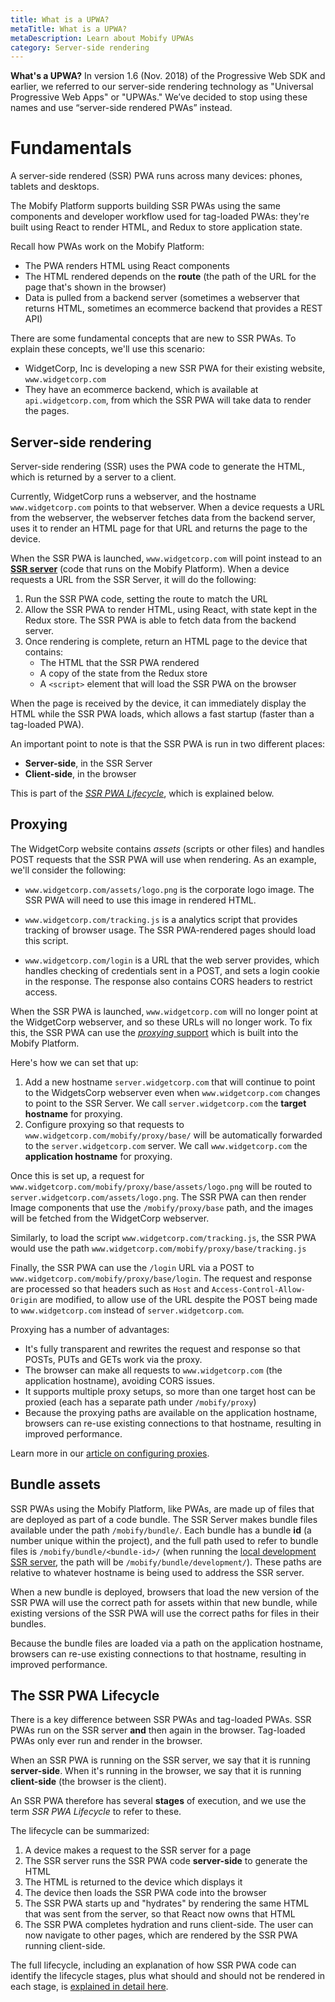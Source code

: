 ```yaml
---
title: What is a UPWA?
metaTitle: What is a UPWA?
metaDescription: Learn about Mobify UPWAs
category: Server-side rendering
---
```


<Callout type="info">
    <strong>What's a UPWA?</strong> In version 1.6 (Nov. 2018) of the Progressive Web SDK and earlier, we referred to our server-side rendering technology as "Universal Progressive Web Apps" or "UPWAs." We’ve decided to stop using these names and use “server-side rendered PWAs” instead.
</Callout>

# Fundamentals

A server-side rendered (SSR) PWA runs across many devices: phones, tablets and desktops.

The Mobify Platform supports building SSR PWAs using the same components and developer workflow used for tag-loaded PWAs: they're built using React to render HTML, and Redux to store application state.

Recall how PWAs work on the Mobify Platform:
* The PWA renders HTML using React components
* The HTML rendered depends on the **route** (the path of the URL for the page that's shown in the browser)
* Data is pulled from a backend server (sometimes a webserver that returns
HTML, sometimes an ecommerce backend that provides a REST API)

There are some fundamental concepts that are new to SSR PWAs. To explain these concepts, we'll use this scenario:
* WidgetCorp, Inc is developing a new SSR PWA for their existing
  website, `www.widgetcorp.com`
* They have an ecommerce backend, which is available at `api.widgetcorp.com`, from which the SSR PWA will take data to render the pages.

## Server-side rendering

Server-side rendering (SSR) uses the PWA code to generate the HTML, which is returned by a server to a client.

Currently, WidgetCorp runs a webserver, and the hostname `www.widgetcorp.com` points to that webserver. When a device requests a URL from the webserver, the webserver fetches data from the backend server, uses it to render an HTML page for that URL and returns the page to the device.

When the SSR PWA is launched, `www.widgetcorp.com` will point instead to an **[SSR server](https://docs.mobify.com/progressive-web/latest/utility-functions/reference/SSRServer.html)** (code that runs on the Mobify Platform). When a device
requests a URL from the SSR Server, it will do the following:
1. Run the SSR PWA code, setting the route to match the URL
2. Allow the SSR PWA to render HTML, using React, with state kept in the
Redux store. The SSR PWA is able to fetch data from the backend server.
3. Once rendering is complete, return an HTML page to the device that contains:
    * The HTML that the SSR PWA rendered
    * A copy of the state from the Redux store
    * A `<script>` element that will load the SSR PWA on the browser

When the page is received by the device, it can immediately display the HTML while the SSR PWA loads, which allows a fast startup (faster than a tag-loaded PWA).

An important point to note is that the SSR PWA is run in two different places:
* **Server-side**, in the SSR Server
* **Client-side**, in the browser

This is part of the [*SSR PWA Lifecycle*](#SSRLifecycle), which is explained below.

## Proxying
The WidgetCorp website contains *assets* (scripts or other files) and handles POST requests that the SSR PWA will use when rendering. As an example, we'll consider the following:

* `www.widgetcorp.com/assets/logo.png` is the corporate logo image. The SSR PWA will need to use this image in rendered HTML.

* `www.widgetcorp.com/tracking.js` is a analytics script that provides tracking of browser usage. The SSR PWA-rendered pages should load this script.

* `www.widgetcorp.com/login` is a URL that the web server provides, which
  handles checking of credentials sent in a POST, and sets a login cookie in the response. The response also contains CORS headers to restrict
  access.

When the SSR PWA is launched, `www.widgetcorp.com` will no longer point at
the WidgetCorp webserver, and so these URLs will no longer work. To fix this, the SSR PWA can use the [*proxying* support](proxying) which is built into the Mobify Platform.

Here's how we can set that up:
1. Add a new hostname `server.widgetcorp.com` that will continue to point to the WidgetsCorp webserver even when `www.widgetcorp.com` changes to point to the SSR Server. We call `server.widgetcorp.com` the **target hostname** for proxying.
2. Configure proxying so that requests to `www.widgetcorp.com/mobify/proxy/base/` will be automatically forwarded to the `server.widgetcorp.com` server. We call `www.widgetcorp.com` the **application hostname** for proxying.

Once this is set up, a request for `www.widgetcorp.com/mobify/proxy/base/assets/logo.png`
will be routed to `server.widgetcorp.com/assets/logo.png`. The SSR PWA can then render Image components that use the `/mobify/proxy/base` path, and the images will be fetched from the WidgetCorp webserver.

Similarly, to load the script `www.widgetcorp.com/tracking.js`, the SSR PWA would use the path `www.widgetcorp.com/mobify/proxy/base/tracking.js`

Finally, the SSR PWA can use the `/login` URL via a POST to `www.widgetcorp.com/mobify/proxy/base/login`. The
request and response are processed so that headers such as `Host` and
`Access-Control-Allow-Origin` are modified, to allow use of the URL
despite the POST being made to `www.widgetcorp.com` instead of
`server.widgetcorp.com`.

Proxying has a number of advantages:
* It's fully transparent and rewrites the request and response so that POSTs,
  PUTs and GETs work via the proxy.
* The browser can make all requests to `www.widgetcorp.com` (the application
  hostname), avoiding CORS issues.
* It supports multiple proxy setups, so more than one target host can be
  proxied (each has a separate path under `/mobify/proxy`)
* Because the proxying paths are available on the application hostname,
  browsers can re-use existing connections to that hostname, resulting
  in improved performance.

Learn more in our [article on configuring proxies](proxying).

## Bundle assets

SSR PWAs using the Mobify Platform, like PWAs, are made up of files that
are deployed as part of a code bundle.
The SSR Server makes bundle files available under the path `/mobify/bundle/`.
Each bundle has a bundle **id** (a number unique within the project), and the full path used to refer to bundle files is `/mobify/bundle/<bundle-id>/` (when running the [local development SSR server](../../../get-started/getting-started/running-dev-server), the path will be `/mobify/bundle/development/`). These paths are relative to whatever hostname is being used to address the SSR server.

When a new bundle is deployed, browsers that load the new version of the SSR PWA will use the correct path for assets within that new bundle, while existing versions of the SSR PWA will use the correct paths for files in their bundles.

Because the bundle files are loaded via a path on the application hostname, browsers can re-use existing connections to that hostname, resulting in improved performance.

## The SSR PWA Lifecycle

There is a key difference between SSR PWAs and tag-loaded PWAs. SSR PWAs run on the SSR server **and** then again in the browser. Tag-loaded PWAs only ever run and render in the browser.

When an SSR PWA is running on the SSR server, we say that it is running
**server-side**. When it's running in the browser, we say that it is running **client-side** (the browser is the client).

An SSR PWA therefore has several **stages** of execution, and we use the
term _SSR PWA Lifecycle_ to refer to these.

The lifecycle can be summarized:
1. A device makes a request to the SSR server for a page
2. The SSR server runs the SSR PWA code **server-side** to generate the HTML
3. The HTML is returned to the device which displays it
4. The device then loads the SSR PWA code into the browser
5. The SSR PWA starts up and "hydrates" by rendering the same HTML that
   was sent from the server, so that React now owns that HTML
6. The SSR PWA completes hydration and runs client-side. The user can now
   navigate to other pages, which are rendered by the SSR PWA running
   client-side.

The full lifecycle, including an explanation of how SSR PWA code can identify the lifecycle stages, plus what should and should not be rendered in each stage, is [explained in detail here](../../../get-started/architecture/overview#initial-request-handling-and-app-loading-server-side-rendered).


